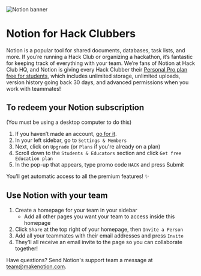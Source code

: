 
<Image src="/notion.png" width={1500} height={500} alt="Notion banner" />

# Notion for Hack Clubbers

Notion is a popular tool for shared documents, databases, task lists, and more. If you’re running a Hack Club or organizing a hackathon, it’s fantastic for keeping track of everything with your team. We’re fans of Notion at Hack Club HQ, and Notion is giving every Hack Clubber their [Personal Pro plan free for students](http://www.notion.so/students), which includes unlimited storage, unlimited uploads, version history going back 30 days, and advanced permissions when you work with teammates!

## To redeem your Notion subscription

(You must be using a desktop computer to do this)

1. If you haven’t made an account, [go for it](https://notion.so).
2. In your left sidebar, go to `Settings & Members`
3. Next, click on `Upgrade` (or `Plans` if you're already on a plan)
4. Scroll down to the `Students & Educators` section and click `Get free Education plan`
5. In the pop-up that appears, type promo code `HACK` and press Submit

You’ll get automatic access to all the premium features! ✨

## Use Notion with your team

1. Create a homepage for your team in your sidebar
   - Add all other pages you want your team to access inside this homepage
2. Click `Share` at the top right of your homepage, then `Invite a Person`
3. Add all your teammates with their email addresses and press `Invite`
4. They’ll all receive an email invite to the page so you can collaborate together!

Have questions? Send Notion's support team a message at [team@makenotion.com](mailto:team@makenotion.com).
